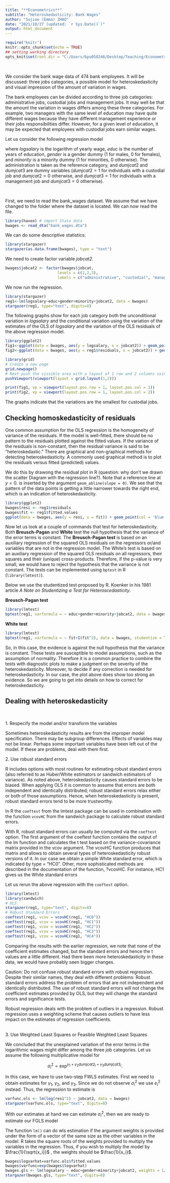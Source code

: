 ---
title: "**Econometrics**"
subtitle: "Heteroskedasticity: Bank Wages"
author: "Sujiao (Emma) ZHAO"
date: "2021/10/27 (updated: `r Sys.Date()`)"
output: html_document
---

```{r setup, include=FALSE}
require("knitr")
knitr::opts_chunk$set(echo = TRUE)
## setting working directory
opts_knit$set(root.dir = "C:/Users/bpu058246/Desktop/Teaching/Econometria/Lectures/Data/")
```



<br />



We consider the bank wage data of 474 bank employees. It will be discussed: three jobs categories, a possible model for heteroskedasticity and visual impression of the amount of variation in wages.

The bank employees can be divided according to three job categories: administrative jobs, custodial jobs and management jobs. It may well be that the amount the variation in wages differs among these three categories. For example, two managers with the same level of education may have quite different wages because they have different management experience or their jobs responsibilities differ. However, for a given level of education, it may be expected that employees with custodial jobs earn similar wages.

Let us consider the following regression model

\begin{equation*}
logsalary_i= \beta_1 + \beta_2 educ_i + \beta_3  gender_i + \beta_4 minority_i  + \beta_5  dumjcat2_i + \beta_6 dumjcat3_i+u_i,
\end{equation*}

where $logsalary$ is the logarithm of yearly wage, $educ$ is the number of years of education, $gender$ is a gender dummy (1 for males, 0 for females), and $minority$ is a minority dummy (1 for minorities, 0 otherwise). The administration is taken as the reference category, and $dumjcat2$ and $dumjcat3$ are dummy variables ($dumjcat2=1$ for individuals with a custodial job and $dumjcat2=0$ otherwise, and $dumjcat3=1$ for individuals with a management job and $dumjcat3=0$ otherwise).

<br />

First, we need to read the bank_wages dataset. We assume that we have changed to the folder where the dataset is located. We can now read the file. 


```{r include=TRUE, warning = FALSE, message=FALSE}
library(haven) # import Stata data
bwages <- read_dta("bank_wages.dta")
```


We can do some descriptive statistics:

```{r include=TRUE, warning = FALSE, message=FALSE}
library(stargazer)
stargazer(as.data.frame(bwages), type = "text")
```

We need to create factor variable *jobcat2*.

```{r include=TRUE, warning = FALSE, message=FALSE}
bwages$jobcat2 <- factor(bwages$jobcat,
                       levels = c(1,2,3),
                       labels = c("administrative", "custodial", "management"))
```

We now run the regression.

```{r include=TRUE, warning = FALSE, message=FALSE}
library(stargazer)
reg1<-lm(logsalary~educ+gender+minority+jobcat2, data = bwages)
stargazer(reg1, type="text", digits=8)
```

The following graphs show for each job category both the unconditional variation in $logsalary$ and the conditional variation using the variation of the estimates of the OLS of $logsalary$ and the variation of the OLS residuals of the above regression model.


```{r include=TRUE, message=FALSE, warning=FALSE}
library(ggplot2)
fig1<-ggplot(data = bwages, aes(y = logsalary, x = jobcat2)) + geom_point(col = 'blue') + geom_abline(slope = 0)
fig2<-ggplot(data = bwages, aes(y = reg1$residuals, x = jobcat2)) + geom_point(col = 'blue') + geom_abline(slope = 0)

library(grid)
# Create a new page
grid.newpage()
# Next push the vissible area with a layout of 1 row and 2 columns using pushViewport()
pushViewport(viewport(layout = grid.layout(1,2)))

print(fig1, vp = viewport(layout.pos.row = 1, layout.pos.col = 1))
print(fig2, vp = viewport(layout.pos.row = 1, layout.pos.col = 2))
```


The graphs indicate that the variations are the smallest for custodial jobs.


## Checking homoskedasticity of residuals

One common assumption for the OLS regression is the homogeneity of variance of the residuals. If the model is well-fitted, there should be no pattern to the residuals plotted against the fitted values. If the variance of the residuals is non-constant, then the residual variance is said to be “heteroskedastic.” There are graphical and non-graphical methods for detecting heteroskedasticity. A commonly used graphical method is to plot the residuals versus fitted (predicted) values.  

We do this by drawong the residual plot in R (question: why don't we drawn the scatter Diagram with the regression line?). Note that a reference line at $y=0.$ is inserted by the argument `geom_abline(slope = 0)`. We see that the pattern of the data points is getting a little narrower towards the right end, which is an indication of heteroskedasticity.

```{r include=TRUE, message=FALSE, warning=FALSE}
library(ggplot2)
bwages$resi <- reg1$residuals
bwages$fit <- reg1$fitted.values
ggplot(data = bwages, aes(y = resi, x = fit)) + geom_point(col = 'blue') + geom_abline(slope = 0)
```


Now let us look at a couple of commands that test for heteroskedasticity. Both **Breusch-Pagan** and **White** test the null hypothesis that the variance of the error terms is constant. The **Breusch-Pagan test** is based on an auxiliary regression of the squared OLS residuals on the regressors or/and variables that are not in the regression model. The White’s test is based on an auxiliary regression of the squared OLS residuals on all regressors, their squares and their (unique) cross-products. Therefore, if the p-value is very small, we would have to reject the hypothesis that the variance is not constant. The tests can be implemented using `bptest` in R (`library(lmtest)`).  

Below we use the studentized test proposed by R. Koenker in his 1981 article *A Note on Studentizing a Test for Heteroscedasticity*.

**Breusch-Pagan test**

```{r include=TRUE, message=FALSE, warning=FALSE}
library(lmtest)
bptest(reg1, varformula = ~ educ+gender+minority+jobcat2, data = bwages, studentize = T)
```


**White test**

```{r include=TRUE, message=FALSE, warning=FALSE}
library(lmtest)
bptest(reg1, varformula = ~ fit+I(fit^2), data = bwages, studentize = T)
```

So, in this case, the evidence is against the null hypothesis that the variance is constant. These tests are susceptible to model assumptions, such as the assumption of normality. Therefore it is a common practice to combine the tests with diagnostic plots to make a judgment on the severity of the heteroskedasticity. Moreover, to decide if any correction is needed for heteroskedasticity. In our case, the plot above does show too strong an evidence. So we are going to get into details on how to correct for heteroskedasticity.

## Dealing with heteroskedasticity
<br />

$\mbox{ 1. Respecify the model and/or transform the variables}$
<br />

Sometimes heteroskedasticity results are from the improper model specification. There may be subgroup differences. Effects of variables may not be linear. Perhaps some important variables have been left out of the model. If these are problems, deal with them first.
<br />

$\mbox{2. Use robust standard errors}$
<br />

R includes options with most routines for estimating robust standard errors (also referred to as Huber/White estimators or sandwich estimators of variance). As noted above, heteroskedasticity causes standard errors to be biased. When applying OLS it is common to assume that errors are both independent and identically distributed; robust standard errors relax either or both of those assumptions. Hence, when heteroskedasticity is present, robust standard errors tend to be more trustworthy. 

In R the `coeftest` from the lmtest package can be used in combination with the function `vcovHC` from the sandwich package to calculate robust standard errors.

With R, robust standard errors can usually be computed via the `coeftest` option. The first argument of the coeftest function contains the output of the lm function and calculates the t test based on the variance-covariance matrix provided in the vcov argument. The vcovHC function produces that matrix and allows to obtain several types of heteroskedasticity robust versions of it. In our case we obtain a simple White standard error, which is indicated by type = "HC0". Other, more sophisticated methods are described in the documentation of the function, ?vcovHC. For instance, HC1 gives us the White standard errors

Let us rerun the above regression with the `coeftest` option.


```{r include=TRUE, message=FALSE, warning=FALSE}
library(lmtest)
library(sandwich)
# OLS
stargazer(reg1, type="text", digits=8)
# Robust Standard Errors
coeftest(reg1, vcov = vcovHC(reg1, "HC0"))  
coeftest(reg1, vcov = vcovHC(reg1, "HC1"))  
coeftest(reg1, vcov = vcovHC(reg1, "HC2"))  
coeftest(reg1, vcov = vcovHC(reg1, "HC3"))  
coeftest(reg1, vcov = vcovHC(reg1, "HC4"))  
```

Comparing the results with the earlier regression, we note that none of the coefficient estimates changed, but the standard errors and hence the t values are a little different. Had there been more heteroskedasticity in these data, we would have probably seen bigger changes.

Caution: Do not confuse robust standard errors with robust regression. Despite their similar names, they deal with different problems:
Robust standard errors address the problem of errors that are not independent and identically distributed. The use of robust standard errors will not change the coefficient estimates provided by OLS, but they will change the standard errors and significance tests.

Robust regression deals with the problem of outliers in a regression. Robust regression uses a weighting scheme that causes outliers to have less impact on the estimates of regression coefficients. 

<br />
$\mbox{3. Use Weighted Least Squares or Feasible Weighted Least Squares}$
<br />

We concluded that the unexplained variation of the error terms in the logarithmic wages might differ among the three job categories. Let us assume the following multiplicative model for 

$$\sigma_i^2= \exp^{\gamma_1 +\gamma_2 dumjcat2_i + \gamma_3 dumjcat3_i}.$$ 

In this case, we have to use two-step FWLS estimates. First we need to obtain estimates for $\gamma_1$, $\gamma_2$, and $\gamma_3$. Since we do not observe $\sigma_i^2$ we use $e_i^2$ instead. Thus, the regression to estimate is

\begin{equation}
log(e_i^2)=\gamma_1 +\gamma_2 dumjcat2_i + \gamma_3 dumjcat3_i+v_i
\end{equation}


```{r include=TRUE, message=FALSE, warning=FALSE}
varfunc.ols <- lm(log(resi^2) ~ jobcat2, data = bwages)
stargazer(varfunc.ols, type="text", digits=8)
```


With our estimates at hand we can estimate $\sigma_i^2$, then we are ready to estimate our FGLS model

The function `lm()` can do wls estimation if the argument weights is provided under the form of a vector of the same size as the other variables in the model. R takes the square roots of the weights provided to multiply the variables in the regression. Thus, if you wish to multiply the model by $\frac{1}{\sqrt{x_i}}$ , the weights should be $\frac{1}{x_i}$.

```{r include=TRUE, message=FALSE, warning=FALSE}
bwages$logvarhat=varfunc.ols$fitted.values
bwages$varfunc=exp(bwages$logvarhat)
bwages.gls <- lm(logsalary ~ educ+gender+minority+jobcat2, weights = 1/varfunc, data = bwages)
stargazer(bwages.gls, type="text", digits=8)
```


<br />

<br />

